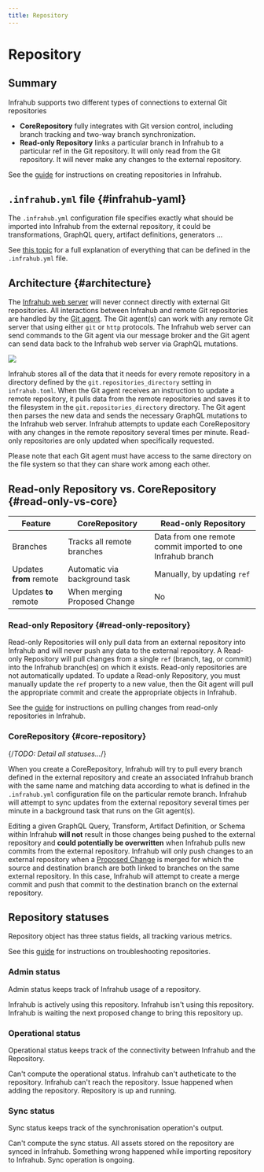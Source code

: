 ```yaml
---
title: Repository
---
```


# Repository

## Summary

Infrahub supports two different types of connections to external Git repositories

- **CoreRepository** fully integrates with Git version control, including branch tracking and two-way branch synchronization.
- **Read-only Repository** links a particular branch in Infrahub to a particular ref in the Git repository. It will only read from the Git repository. It will never make any changes to the external repository.

See the [guide](/guides/repository) for instructions on creating repositories in Infrahub.

## `.infrahub.yml` file {#infrahub-yaml}

The `.infrahub.yml` configuration file specifies exactly what should be imported into Infrahub from the external repository, it could be transformations, GraphQL query, artifact definitions, generators ...

See [this topic](/topics/infrahub-yml) for a full explanation of everything that can be defined in the `.infrahub.yml` file.

## Architecture {#architecture}

The [Infrahub web server](/reference/api-server) will never connect directly with external Git repositories. All interactions between Infrahub and remote Git repositories are handled by the [Git agent](/reference/git-agent). The Git agent(s) can work with any remote Git server that using either `git` or `http` protocols. The Infrahub web server can send commands to the Git agent via our message broker and the Git agent can send data back to the Infrahub web server via GraphQL mutations.

![](../media/repository_architecture.excalidraw.svg)

Infrahub stores all of the data that it needs for every remote repository in a directory defined by the `git.repositories_directory` setting in `infrahub.toml`. When the Git agent receives an instruction to update a remote repository, it pulls data from the remote repositories and saves it to the filesystem in the `git.repositories_directory` directory. The Git agent then parses the new data and sends the necessary GraphQL mutations to the Infrahub web server. Infrahub attempts to update each CoreRepository with any changes in the remote repository several times per minute. Read-only repositories are only updated when specifically requested.

Please note that each Git agent must have access to the same directory on the file system so that they can share work among each other.

<!-- vale off -->
## Read-only Repository vs. CoreRepository {#read-only-vs-core}
<!-- vale on -->

Feature                 | CoreRepository                | Read-only Repository
------------------------|-------------------------------|---------------------
Branches                | Tracks all remote branches    | Data from one remote commit imported to one Infrahub branch
Updates **from** remote | Automatic via background task | Manually, by updating `ref`
Updates **to** remote   | When merging Proposed Change  | No

<!-- vale off -->
### Read-only Repository {#read-only-repository}
<!-- vale on -->

Read-only Repositories will only pull data from an external repository into Infrahub and will never push any data to the external repository. A Read-only Repository will pull changes from a single `ref` (branch, tag, or commit) into the Infrahub branch(es) on which it exists. Read-only repositories are not automatically updated. To update a Read-only Repository, you must manually update the `ref` property to a new value, then the Git agent will pull the appropriate commit and create the appropriate objects in Infrahub.

See the [guide](/guides/repository) for instructions on pulling changes from read-only repositories in Infrahub.

### CoreRepository {#core-repository}

{/*TODO: Detail all statuses...*/}

When you create a CoreRepository, Infrahub will try to pull every branch defined in the external repository and create an associated Infrahub branch with the same name and matching data according to what is defined in the `.infrahub.yml` configuration file on the particular remote branch. Infrahub will attempt to sync updates from the external repository several times per minute in a background task that runs on the Git agent(s).

Editing a given GraphQL Query, Transform, Artifact Definition, or Schema within Infrahub **will not** result in those changes being pushed to the external repository and **could potentially be overwritten** when Infrahub pulls new commits from the external repository. Infrahub will only push changes to an external repository when a [Proposed Change](/topics/proposed-change) is merged for which the source and destination branch are both linked to branches on the same external repository. In this case, Infrahub will attempt to create a merge commit and push that commit to the destination branch on the external repository.

## Repository statuses

Repository object has three status fields, all tracking various metrics.

See this [guide](/guides/repository) for instructions on troubleshooting repositories.

### Admin status

Admin status keeps track of Infrahub usage of a repository.

<Tabs>
    <TabItem value="Active" default>
        Infrahub is actively using this repository.
    </TabItem>
    <TabItem value="Inactive" default>
        Infrahub isn't using this repository.
    </TabItem>
    <TabItem value="Staging" default>
        Infrahub is waiting the next proposed change to bring this repository up.
    </TabItem>
</Tabs>

### Operational status

Operational status keeps track of the connectivity between Infrahub and the Repository.

<Tabs>
    <TabItem value="Unknown" default>
        Can't compute the operational status.
    </TabItem>
    <TabItem value="Error cred">
        Infrahub can't autheticate to the repository.
    </TabItem>
    <TabItem value="Error connection">
        Infrahub can't reach the repository.
    </TabItem>
    <TabItem value="Error">
        Issue happened when adding the repository.
    </TabItem>
    <TabItem value="Online">
        Repository is up and running.
    </TabItem>
</Tabs>

### Sync status

Sync status keeps track of the synchronisation operation's output.

<Tabs>
    <TabItem value="Unknown" default>
        Can't compute the sync status.
    </TabItem>
    <TabItem value="In sync">
        All assets stored on the repository are synced in Infrahub.
    </TabItem>
    <TabItem value="Error import">
        Something wrong happened while importing repository to Infrahub.
    </TabItem>
    <TabItem value="Syncing">
        Sync operation is ongoing.
    </TabItem>
</Tabs>